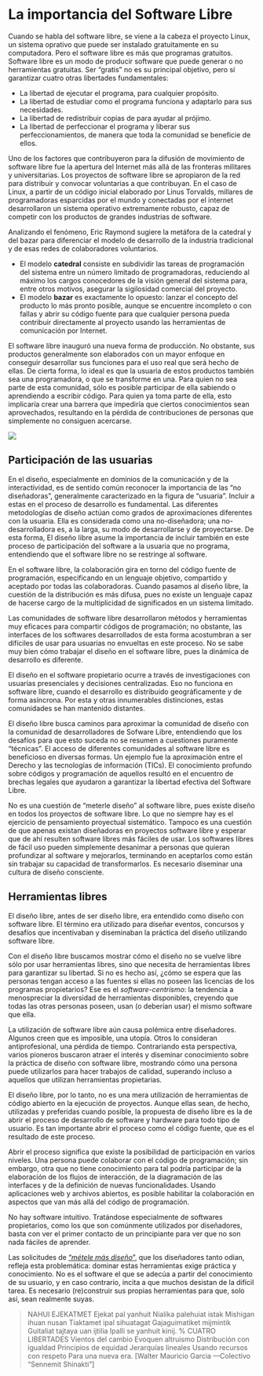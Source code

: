 # La importancia del Software Libre

Cuando se habla del software libre, se viene a la cabeza el proyecto Linux, un sistema oprativo que puede ser instalado gratuitamente en su computadora. Pero el software libre es más que programas gratuitos. Software libre es un modo de producir software que puede generar o no herramientas gratuitas. Ser “gratis” no es su principal objetivo, pero sí garantizar cuatro otras libertades fundamentales:

- La libertad de ejecutar el programa, para cualquier propósito.
- La libertad de estudiar como el programa funciona y adaptarlo para sus necesidades.
- La libertad de redistribuir copias de para ayudar al prójimo.
- La libertad de perfeccionar el programa y liberar sus perfeccionamientos, de manera que toda la comunidad se beneficie de ellos.

Uno de los factores que contribuyeron para la difusión de movimiento de software libre fue la apertura del Internet más allá de las fronteras militares y universitarias. Los proyectos de software libre se apropiaron de la red para distribuir y convocar voluntarias a que contribuyan. En el caso de Linux, a partir de un código inicial elaborado por Linus Torvalds, millares de programadoras esparcidas por el mundo y conectadas por el internet desarrollaron un sistema operativo extremamente robusto, capaz de competir con los productos de grandes industrias de software.

Analizando el fenómeno, Eric Raymond sugiere la metáfora de la catedral y del bazar para diferenciar el modelo de desarrollo de la industria tradicional y de esas redes de colaboradores voluntarios.

- El modelo **catedral** consiste en subdividir las tareas de programación del sistema entre un número limitado de programadoras, reduciendo al máximo los cargos conocedores de la visión general del sistema para, entre otros motivos, asegurar la sigilosidad comercial del proyecto.
- El modelo **bazar** es exactamente lo opuesto: lanzar el concepto del producto lo más pronto posible, aunque se encuentre incompleto o con fallas y abrir su código fuente para que cualquier persona pueda contribuir directamente al proyecto usando las herramientas de comunicación por Internet.

El software libre inauguró una nueva forma de producción. No obstante, sus productos generalmente son elaborados con un mayor enfoque en conseguir desarrollar sus funciones para el uso real que será hecho de ellas. De cierta forma, lo ideal es que la usuaria de estos productos también sea una programadora, o que se transforme en una. Para quien no sea parte de esta comunidad, sólo es posible participar de ella sabiendo o aprendiendo a escribir código. Para quien ya toma parte de ella, esto implicaría crear una barrera que impediría que ciertos conocimientos sean aprovechados, resultando en la pérdida de contribuciones de personas que simplemente no consiguen acercarse.

![](img/caixatransparente.png)

## Participación de las usuarias

En el diseño, especialmente en dominios de la comunicación y de la interactividad, es de sentido común reconocer la importancia de las “no diseñadoras”, generalmente caracterizado en la figura de “usuaria”. Incluir a estas en el proceso de desarrollo es fundamental. Las diferentes metodologías de diseño actúan como grados de aproximaciones diferentes con la usuaria. Ella es considerada como una no-diseñadora; una no-desarrolladora es, a la larga, su modo de desarrollarse y de proyectarse. De esta forma, El diseño libre asume la importancia de incluir también en este proceso de participación del software a la usuaria que no programa, entendiendo que el software libre no se restringe al software.

En el software libre, la colaboración gira en torno del código fuente de programación, especificando en un lenguaje objetivo, compartido y aceptado por todas las colaboradoras. Cuando pasamos al diseño libre, la cuestión de la distribución es más difusa, pues no existe un lenguaje capaz de hacerse cargo de la multiplicidad de significados en un sistema limitado.

Las comunidades de software libre desarrollaron métodos y herramientas muy eficaces para compartir códigos de programación; no obstante, las interfaces de los softwares desarrollados de esta forma acostumbran a ser difíciles de usar para usuarias no envueltas en este proceso. No se sabe muy bien cómo trabajar el diseño en el software libre, pues la dinámica de desarrollo es diferente.

El diseño en el software propietario ocurre a través de investigaciones con usuarias presenciales y decisiones centralizadas. Eso no funciona en software libre, cuando el desarrollo es distribuido geográficamente y de forma asíncrona. Por esta y otras innumerables distinciones, estas comunidades se han mantenido distantes.

El diseño libre busca caminos para aproximar la comunidad de diseño con la comunidad de desarrolladores de Sofware Libre, entendiendo que los desafíos para que esto suceda no se resumen a cuestiones puramente “técnicas”. El acceso de diferentes comunidades al software libre es beneficioso en diversas formas. Un ejemplo fue la aproximación entre el Derecho y las tecnologías de información (TICs). El conocimiento profundo sobre códigos y programación de aquellos resultó en el encuentro de brechas legales que ayudaron a garantizar la libertad efectiva del Software Libre.

No es una cuestión de “meterle diseño” al software libre, pues existe diseño en todos los proyectos de software libre. Lo que no siempre hay es el ejercicio de pensamiento proyectual sistemático. Tampoco es una cuestión de que apenas existan diseñadoras en proyectos software libre y esperar que de ahí resulten software libres más fáciles de usar. Los softwares libres de fácil uso pueden simplemente desanimar a personas que quieran profundizar al software y mejorarlos, terminando en aceptarlos como están sin trabajar su capacidad de transformarlos. Es necesario diseminar una cultura de diseño consciente.

## Herramientas libres

El diseño libre, antes de ser diseño libre, era entendido como diseño con software libre. El término era utilizado para diseñar eventos, concursos y desafíos que incentivaban y diseminaban la práctica del diseño utilizando software libre.

Con el diseño libre buscamos mostrar cómo el diseño no se vuelve libre sólo por usar herramientas libres, sino que necesita de herramientas libres para garantizar su libertad. Si no es hecho así, ¿cómo se espera que las personas tengan acceso a las fuentes si ellas no poseen las licencias de los programas propietarios? Ese es el *software-centrismo*: la tendencia a menospreciar la diversidad de herramientas disponibles, creyendo que todas las otras personas poseen, usan (o deberían usar) el mismo software que ella.

La utilización de software libre aún causa polémica entre diseñadores. Algunos creen que es imposible, una utopía. Otros lo consideran antiprofesional, una pérdida de tiempo. Contrariando esta perspectiva, varios pioneros buscaron atraer el interés y diseminar conocimiento sobre la práctica de diseño con software libre, mostrando cómo una persona puede utilizarlos para hacer trabajos de calidad, superando incluso a aquellos que utilizan herramientas propietarias.

El diseño libre, por lo tanto, no es una mera utilización de herramientas de código abierto en la ejecución de proyectos. Aunque ellas sean, de hecho, utilizadas y preferidas cuando posible, la propuesta de diseño libre es la de abrir el proceso de desarrollo de software y hardware para todo tipo de usuario. Es tan importante abrir el proceso como el código fuente, que es el resultado de este proceso.

Abrir el proceso significa que existe la posibilidad de participación en varios niveles. Una persona puede colaborar con el código de programación; sin embargo, otra que no tiene conocimiento para tal podría participar de la elaboración de los flujos de interacción, de la diagramación de las interfaces y de la definición de nuevas funcionalidades. Usando aplicaciones web y archivos abiertos, es posible habilitar la colaboración en aspectos que van más allá del código de programación.

No hay software intuitivo. Tratándose especialmente de softwares propietarios, como los que son comúnmente utilizados por diseñadores, basta con ver el primer contacto de un principiante para ver que no son nada fáciles de aprender.

Las solicitudes de [“*métele más diseño*”](https://youtu.be/XbhW-FToKgk), que los diseñadores tanto odian, refleja esta problemática: dominar estas herramientas exige práctica y conocimiento. No es el software el que se adecúa a partir del conocimiento de su usuario, y en caso contrario, incita a que muchos desistan de la difícil tarea. Es necesario (re)construir sus propias herramientas para que, solo así, sean realmente suyas.

> NAHUI EJEKATMET
> Ejekat pal yanhuit
> Nialika palehuiat istak
> Mishigan ihuan nusan
> Tiaktamet ipal sihuatagat
> Gajaguimatiket mijmintik
> Guitaliat tajtaya uan ijtilia
> Ipalli se yanhuit kinij.
> %
> CUATRO LIBERTADES
> Vientos del cambio
> Evoquen altruismo
> Distribución con igualdad
> Principios de equidad
> Jerarquías lineales
> Usando recursos con respeto
> Para una nueva era.
> [Walter Mauricio Garcia —Colectivo “Sennemit Shinakti”]